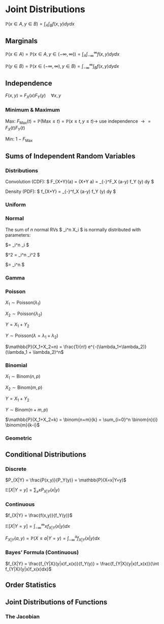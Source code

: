 # Joint Distributions

$\mathbb{P}(x \in A, y \in B) = \int_A \int_B f(x,y) dy dx$

## Marginals

$\mathbb{P}(x \in A) = \mathbb{P}(x \in A, y \in (-\infty, \infty)) = \int_A \int_{-\infty}^{\infty} f(x,y) dy dx$

$\mathbb{P}(y \in B) = \mathbb{P}(x \in (-\infty, \infty), y \in B) = \int_{-\infty}^{\infty} \int_B  f(x,y) dy dx$

## Independence

$F(x,y)=F_X(x)F_Y(y) \quad \forall x,y$

### Minimum & Maximum

Max: $F_{\text{Max}}(t)=\mathbb{P}(\text{Max} \leq t) = \mathbb{P}(x \leq t, y \leq t) \rightarrow$ use independence $\rightarrow = F_X(t)F_Y(t)$

Min: $1-F_{\text{Max}}$

## Sums of Independent Random Variables

### Distributions

Convolution (CDF): $ F_{X+Y}(a) = \mathbb{P}(X+Y \leq a) = \int_{-\infty}^\infty F_X (a-y) f_Y (y) dy $

Density (PDF): $ f_{X+Y} = \int_{-\infty}^\infty f_X (a-y) f_Y (y) dy $

### Uniform

### Normal

The sum of $n$ normal RVs $ \sum_i^n X_i $ is normally distributed with parameters:

$\mu = \sum_i^n \mu_i $

$\sigma^2 = \sum_i^n \sigma_i^2 $

$\sigma = \sqrt{\sum_i^n \sigma_i^2} \neq \sum_i^n \sqrt{\sigma_i^2} $

### Gamma

### Poisson

$X_1\sim\text{Poisson}(\lambda_1)$

$X_2\sim\text{Poisson}(\lambda_2)$

$Y = X_1+Y_2$

$Y\sim\text{Poisson}(\lambda= \lambda_1 + \lambda_2)$

$\mathbb{P}(X_1+X_2=n) = \frac{1}{n!} e^{-(\lambda_1+\lambda_2)} (\lambda_1 + \lambda_2)^n$

### Binomial 

$X_1\sim\text{Binom}(n,p)$

$X_2\sim\text{Binom}(m,p)$

$Y = X_1+Y_2$

$Y\sim\text{Binom}(n+m,p)$

$\mathbb{P}(X_1+X_2=k) = \binom{n+m}{k} = \sum_{i=0}^n \binom{n}{i} \binom{m}{k-i}$

### Geometric

## Conditional Distributions

### Discrete

$P_{X|Y} = \frac{P(x,y)}{P_Y(y)} = \mathbb{P}(X=x|Y=y)$

$\mathbb{E}[X|Y=y] = \displaystyle\sum_x x P_{X|Y}(x|y)$

### Continuous

$f_{X|Y} = \frac{f(x,y)}{f_Y(y)}$

$\mathbb{E}[X|Y=y] = \displaystyle\int_{-\infty}^\infty x f_{X|Y} (x|y) dx$

$F_{X|Y}(a,y) = \mathbb{P}(X \leq a | Y=y) = \displaystyle\int_{-\infty}^a f_{X|Y}(x|y) dx$

### Bayes' Formula (Continuous)

$f_{X|Y} = \frac{f_{Y|X}(y|x)f_x(x)}{f_Y(y)} = \frac{f_{Y|X}(y|x)f_x(x)}{\int f_{Y|X}(y|x)f_x(x)dx}$

## Order Statistics

## Joint Distributions of Functions

### The Jacobian